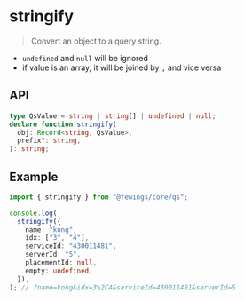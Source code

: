 # stringify

> Convert an object to a query string.

- `undefined` and `null` will be ignored
- if value is an array, it will be joined by `,` and vice versa

## API

```ts
type QsValue = string | string[] | undefined | null;
declare function stringify(
  obj: Record<string, QsValue>,
  prefix?: string,
): string;
```

## Example

```ts
import { stringify } from "@fewings/core/qs";

console.log(
  stringify({
    name: "kong",
    idx: ["3", "4"],
    serviceId: "430011481",
    serverId: "5",
    placementId: null,
    empty: undefined,
  }),
); // ?name=kong&idx=3%2C4&serviceId=430011481&serverId=5
```
